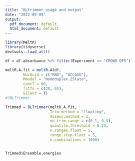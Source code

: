 ```yaml
---
title: "BLtrimmer usage and output"
date: "2022-09-09"
output:
  pdf_document: default
  html_document: default
---
```


\eject \pdfpagewidth=250mm \pdfpageheight=400mm

```r
library(MeltR)
library(tidyverse)
devtools::load_all()

df = df.absorbance %>% filter(Experiment == "CROWD DP5")

meltR.A.fit = meltR.A(df,
        NucAcid = c("RNA", "ACCGGU"),
        Mmodel = "Homoduplex.2State",
        concT = 80,
        fitTs = c(20, 65),
        Silent = T)
#?BLTrimmer

Trimmed = BLTrimmer(meltR.A.fit,
                    Trim.method = "floating",
                    Assess.method = 3,
                    no.trim.range = c(0.1, 0.9),
                    quantile.threshold = 0.25,
                    n.ranges.float = 5,
                    range.step.float = 5,
                    n.combinations = 1000)


Trimmed$Ensemble.energies


```

